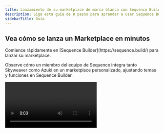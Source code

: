 ```yaml
---
title: Lanzamiento de su marketplace de marca blanca con Sequence Builder
description: Siga esta guía de 8 pasos para aprender a usar Sequence Builder, que ofrece a los creadores de juegos un marketplace de marca blanca fácil de personalizar e integrar en la experiencia de su juego, sin necesidad de conocimientos de programación.
sidebarTitle: Guía
---
```



## Vea cómo se lanza un Marketplace en minutos

<Note>
  Comience rápidamente en [Sequence Builder](https://sequence.build/) para lanzar su marketplace.
</Note>

Observe cómo un miembro del equipo de Sequence integra tanto Skyweaver como Azuki en un marketplace personalizado, ajustando temas y funciones en Sequence Builder.

<Frame>
  <video controls className="w-full aspect-video" src="/video/builder/07_Marketplace.mp4" />
</Frame>

## Lance un Marketplace

<Note>
  Comience rápidamente en [Sequence Builder](https://sequence.build/) para lanzar su marketplace.
</Note>

Siga esta guía de 8 pasos para personalizar y lanzar un marketplace de marca blanca en minutos con una colección de coleccionables basados en EVM.

<Steps>
  <Step title="Crear proyecto">
    Complete [los pasos 1-5 de la siguiente guía para crear un proyecto](/solutions/builder/getting-started#get-started).
  </Step>

  <Step title="Opcional: Crear coleccionable">
    Si ya tiene un coleccionable, pase al siguiente paso, o bien, complete [la siguiente guía para crear un coleccionable](/solutions/collectibles/contracts/deploy-an-item-collection) y [agregue una colección a su coleccionable](/solutions/builder/collections) para incluirlo en su marketplace.
  </Step>

  <Step title="Desplegar White-label Marketplace">
    Después de acceder a su proyecto y a la pestaña de navegación `Marketplace` en el menú desplegable `Monetize`, seleccione `Create my marketplace`

    <Frame>
      ![desplegar nuevo marketplace](/images/marketplace/builder_deploy_new_marketplace.png)
    </Frame>
  </Step>

  <Step title="Agregar un coleccionable al Marketplace">
    Luego, seleccione el botón `+ Add contract`, y copie y pegue una dirección de contrato en el campo para buscarlo e incluirlo en el marketplace.

    <Frame>
      ![agregar nuevo contrato al marketplace](/images/marketplace/builder_add_new_contract_to_marketplace.png)
    </Frame>

    Repita este paso hasta que esté satisfecho con la curaduría de su marketplace.
  </Step>

  <Step title="Agregar monedas soportadas">
    Agregue una moneda para operar en el marketplace, accediendo primero a la configuración de un coleccionable:

    <Frame>
      ![acceder a la configuración del coleccionable](/images/marketplace/builder_marketplace_update_settings_of_collectible.png)
    </Frame>

    Luego agregue una nueva moneda personalizada:

    <Frame>
      ![agregar nueva moneda personalizada](/images/marketplace/builder_add_new_custom_currency.png)
    </Frame>

    Ingrese el token de la moneda en el campo de búsqueda:

    <Frame>
      ![agregar nueva moneda personalizada](/images/marketplace/builder_add_new_custom_currency_2.png)
    </Frame>

    Seleccione la moneda, luego confirme y guarde:

    <Frame>
      ![agregar nueva moneda personalizada](/images/marketplace/builder_add_new_custom_currency_3.png)
    </Frame>
  </Step>

  <Step title="Elegir destino del Marketplace">
    Para cada coleccionable, seleccione el marketplace de destino donde se crearán los nuevos listados.

    <Frame>
      ![elegir tipo de marketplace](/images/marketplace/builder_markeplace_setting_update_marketplace_type.png)
    </Frame>

    #### Sequence Market

    Este tipo de marketplace permite a los usuarios crear listados y ofertas personalizadas en un libro de órdenes descentralizado, disponible para que cualquiera participe en el comercio, permitiendo expiración de órdenes, precios personalizados y tipos de moneda ERC20 personalizados, entre otras funciones.

    Todos sus NFT pueden configurarse para listarse directamente en otros marketplaces como Magic Eden, OpenSea y más. En ese caso, ya no se listarán por defecto en Sequence Marketplace, pero Sequence seguirá detectándolos y mostrándolos sin problemas. Esta configuración le brinda total flexibilidad sobre la distribución mientras mantiene sus NFT visibles tanto en su marketplace personalizado como en el ecosistema NFT más amplio.

    <SupportedMarketplacesTable />
  </Step>

  <Step title="Actualizar configuración del Marketplace">
    Abra la configuración del marketplace para actualizarla.

    <Frame>
      ![configuración del marketplace](/images/marketplace/builder_marketplace_update_settings.png)
    </Frame>

    <Accordion title="General">
      ##### `Marketplace Name`

      Edite y actualice el nombre del marketplace, ubicado en la esquina superior izquierda, sobre el banner y en el título del documento web (es decir, el título de la pestaña del navegador).

      ##### `Landing Banner`

      Edite y actualice la imagen del banner ubicada en la parte superior del marketplace, que se extiende horizontalmente a lo largo de la página del marketplace.

      ##### `Description`

      Agregue una descripción para mostrar sobre el banner.

      ##### `Website`

      Agregue un sitio web externo para enlazar.

      ##### `Discord`

      Agregue un servidor de Discord para enlazar con un ícono.

      ##### `X`

      Agregue un perfil de X para enlazar con un ícono.

      ##### `Instagram`

      Agregue una cuenta de Instagram para enlazar con un ícono.

      ##### `YouTube`

      Agregue una página de YouTube para enlazar con un ícono.

      ##### `TikTok`

      Agregue una cuenta de TikTok para enlazar con un ícono.
    </Accordion>

    <Accordion title="Apariencia">
      ##### `Header Logo`

      Actualice el logo del encabezado del marketplace en la parte superior de la pantalla.

      ##### `Favicon`

      Actualice el favicon del sitio web para que se muestre en la pestaña del navegador.
    </Accordion>

    <Accordion title="Avanzado">
      ##### `Custom Subdomain`

      Agregue un dominio personalizado para que los usuarios puedan acceder al marketplace desde una URL pública de su elección que no sea generada aleatoriamente.

      ##### `Select Sequence Wallet Type`

      Seleccione el tipo de wallet [Sequence Embedded Wallet](/solutions/wallets/embedded-wallet/overview).

      ##### `Enable Multiple Supported Wallets`

      Agregue otras wallets de la comunidad, como Metamask o Coinbase.

      ##### `Enable EIP-6963 Wallets`

      EIP-6963, titulada "Multi Injected Provider Discovery", es una Propuesta de Mejora de Ethereum que introduce un método estandarizado para que las aplicaciones descentralizadas (dApps) detecten e interactúen con múltiples proveedores de wallet inyectados en una página web, evitando que las wallets se sobrepongan en el objeto global de JavaScript.
    </Accordion>

    #### Zona de peligro

    ##### `Delete Marketplace`

    Elimine el marketplace y todos sus datos; este paso es irreversible.
  </Step>

  <Step title="Lanzar Marketplace">
    Una vez que haya terminado, lance el marketplace y compártalo con amigos y la comunidad.

    <Frame>
      ![lanzar marketplace](/images/marketplace/builder_marketplace_launch.png)
    </Frame>
  </Step>
</Steps>